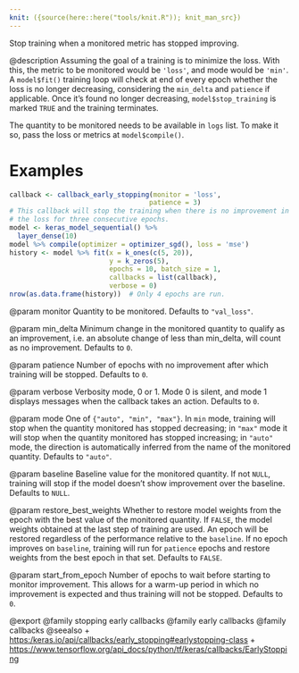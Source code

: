 ```yaml
---
knit: ({source(here::here("tools/knit.R")); knit_man_src})
---
```

Stop training when a monitored metric has stopped improving.

@description
Assuming the goal of a training is to minimize the loss. With this, the
metric to be monitored would be `'loss'`, and mode would be `'min'`. A
`model$fit()` training loop will check at end of every epoch whether
the loss is no longer decreasing, considering the `min_delta` and
`patience` if applicable. Once it's found no longer decreasing,
`model$stop_training` is marked `TRUE` and the training terminates.

The quantity to be monitored needs to be available in `logs` list.
To make it so, pass the loss or metrics at `model$compile()`.

# Examples
```r
callback <- callback_early_stopping(monitor = 'loss',
                                   patience = 3)
# This callback will stop the training when there is no improvement in
# the loss for three consecutive epochs.
model <- keras_model_sequential() %>%
  layer_dense(10)
model %>% compile(optimizer = optimizer_sgd(), loss = 'mse')
history <- model %>% fit(x = k_ones(c(5, 20)),
                         y = k_zeros(5),
                         epochs = 10, batch_size = 1,
                         callbacks = list(callback),
                         verbose = 0)
nrow(as.data.frame(history))  # Only 4 epochs are run.
```

@param monitor
Quantity to be monitored. Defaults to `"val_loss"`.

@param min_delta
Minimum change in the monitored quantity to qualify as an
improvement, i.e. an absolute change of less than min_delta, will
count as no improvement. Defaults to `0`.

@param patience
Number of epochs with no improvement after which training will
be stopped. Defaults to `0`.

@param verbose
Verbosity mode, 0 or 1. Mode 0 is silent, and mode 1 displays
messages when the callback takes an action. Defaults to `0`.

@param mode
One of `{"auto", "min", "max"}`. In `min` mode, training will stop
when the quantity monitored has stopped decreasing; in `"max"` mode
it will stop when the quantity monitored has stopped increasing; in
`"auto"` mode, the direction is automatically inferred from the name
of the monitored quantity. Defaults to `"auto"`.

@param baseline
Baseline value for the monitored quantity. If not `NULL`,
training will stop if the model doesn't show improvement over the
baseline. Defaults to `NULL`.

@param restore_best_weights
Whether to restore model weights from the epoch
with the best value of the monitored quantity. If `FALSE`, the model
weights obtained at the last step of training are used. An epoch
will be restored regardless of the performance relative to the
`baseline`. If no epoch improves on `baseline`, training will run
for `patience` epochs and restore weights from the best epoch in
that set. Defaults to `FALSE`.

@param start_from_epoch
Number of epochs to wait before starting to monitor
improvement. This allows for a warm-up period in which no
improvement is expected and thus training will not be stopped.
Defaults to `0`.

@export
@family stopping early callbacks
@family early callbacks
@family callbacks
@seealso
+ <https:/keras.io/api/callbacks/early_stopping#earlystopping-class>
+ <https://www.tensorflow.org/api_docs/python/tf/keras/callbacks/EarlyStopping>
